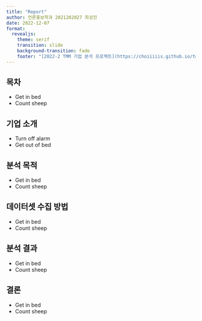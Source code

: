 ```yaml
---
title: "Report"
author: 언론홍보학과 2021202027 최성진
date: 2022-12-07
format:
  revealjs: 
    theme: serif
    transition: slide
    background-transition: fade
    footer: "[2022-2 TMM 기업 분석 프로젝트](https://choiiiiis.github.io/tmm_web/)"
---
```


## 목차

- Get in bed
- Count sheep

## 기업 소개

- Turn off alarm
- Get out of bed

## 분석 목적

- Get in bed
- Count sheep

## 데이터셋 수집 방법

- Get in bed
- Count sheep

## 분석 결과

- Get in bed
- Count sheep

## 결론

- Get in bed
- Count sheep